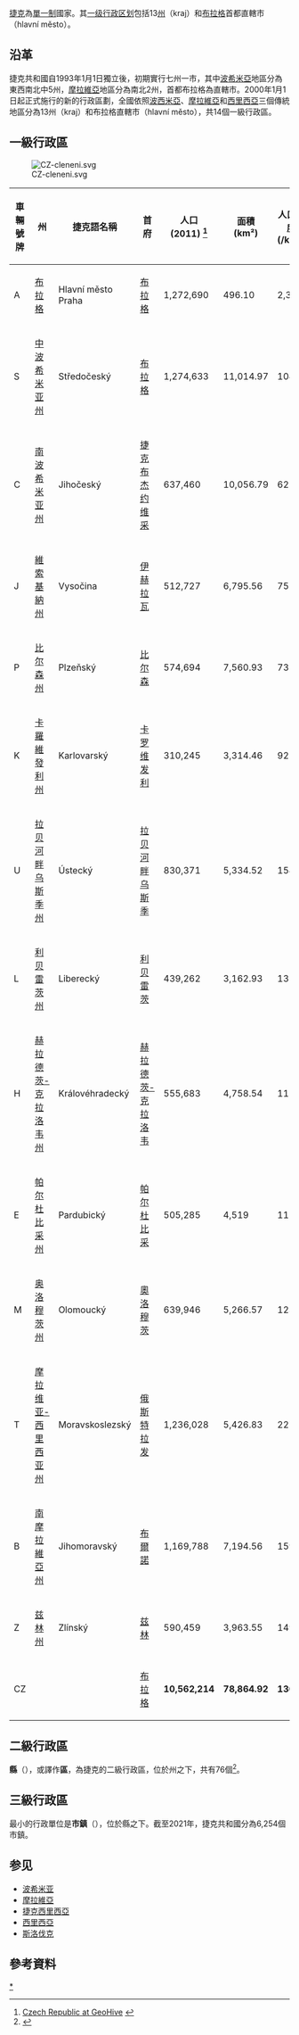 [[捷克|捷克]]為[[單一制|單一制]]國家。其[[一级行政区划|一级行政区划]]包括13[[州_(捷克)|州]]（kraj）和[[布拉格|布拉格]]首都直轄市（hlavní město）。

==沿革==
{{multiple image
| align = center
| total_width = 1000
| direction = horizontal
| image1 = Czech Rep. - Bohemia, Moravia and Silesia III (en).png
| caption1 = 带有传统区域和当前行政区域的捷克共和国地图|
| image2 = Okresy ČR 2007.PNG
| caption2 = 细分区划图
| image3 = Mapka českých územních krajů (1960 Sb.).png
| caption3 = 1960至2000年的捷克行政區劃圖
}}
捷克共和國自1993年1月1日獨立後，初期實行七州一市，其中[[波希米亞|波希米亞]]地區分為東西南北中5州，[[摩拉維亞|摩拉維亞]]地區分為南北2州，首都布拉格為直轄市。2000年1月1日起正式施行的新的行政區劃，全國依照[[波西米亞|波西米亞]]、[[摩拉維亞|摩拉維亞]]和[[西里西亞|西里西亞]]三個傳統地區分為13州（kraj）和布拉格直轄市（hlavní město），共14個一級行政區。

==一級行政區==
{{main|州 (捷克)}}
[[File:CZ-cleneni.svg|right]]
{|class="wikitable sortable" style="text-align:right; font-size:100%;"
!車輛號牌
!州
!捷克語名稱
!首府
!人口 <br> (2011) <ref>[http://www.geohive.com/cntry/czech.aspx Czech Republic at GeoHive] {{Wayback|url=http://www.geohive.com/cntry/czech.aspx |date=20150104011602 }}</ref>
!面積 <br> (km²)
!人口密度 <br> (/km²)
![[地區生產總值|地區生產總值]] <br> (百萬[[捷克克朗|捷克克朗]])
![[人均地區生產總值|人均地區生產總值]]（捷克克朗）
|-
!A
|align="left"|[[布拉格|布拉格]]
|align="left"|Hlavní město Praha
|align="left"|[[布拉格|布拉格]]
|1,272,690
|496.10
|2,360
|637,704
|547,096
|-
!S
|align="left"|[[中波希米亚州|中波希米亚州]]
|align="left"|Středočeský
|align="left"|[[布拉格|布拉格]]
|1,274,633
|11,014.97
|104
|288,888
|253,912
|-
!C
|align="left"|[[南波希米亚州|南波希米亚州]]
|align="left"|Jihočeský
|align="left"|[[捷克布杰约维采|捷克布杰约维采]]
|637,460
|10,056.79
|62
|150,970
|251,106
|-
!J
|align="left"|[[維索基納州|維索基納州]]
|align="left"|Vysočina
|align="left"|[[伊赫拉瓦|伊赫拉瓦]]
|512,727
|6,795.56
|75
|121,318
|234,530
|-
!P
|align="left"|[[比尔森州|比尔森州]]
|align="left"|Plzeňský
|align="left"|[[比尔森|比尔森]]
|574,694
|7,560.93
|73
|137,911
|216,639
|-
!K
|align="left"|[[卡羅維發利州|卡羅維發利州]]
|align="left"|Karlovarský 
|align="left"|[[卡罗维发利|卡罗维发利]]
|310,245
|3,314.46
|92
|65,789
|216,639
|-
!U
|align="left"|[[拉贝河畔乌斯季州|拉贝河畔乌斯季州]]
|align="left"|Ústecký
|align="left"|[[拉贝河畔乌斯季|拉贝河畔乌斯季]]
|830,371
|5,334.52
|154
|188,041
|229,146
|-
!L
|align="left"|[[利贝雷茨州|利贝雷茨州]]
|align="left"|Liberecký 
|align="left"|[[利贝雷茨|利贝雷茨]]
|439,262
|3,162.93
|135
|94,451
|229,146
|-
!H
|align="left"|[[赫拉德茨-克拉洛韦州|赫拉德茨-克拉洛韦州]]
|align="left"|Královéhradecký
|align="left"|[[赫拉德茨-克拉洛韦|赫拉德茨-克拉洛韦]]
|555,683
|4,758.54
|115
|133,767
|244,549
|-
!E
|align="left"|[[帕尔杜比采州|帕尔杜比采州]]
|align="left"|Pardubický
|align="left"|[[帕尔杜比采|帕尔杜比采]]
|505,285
|4,519
|112
|116,639
|230,880
|-
!M
|align="left"|[[奥洛穆茨州|奥洛穆茨州]]
|align="left"|Olomoucký
|align="left"|[[奧洛穆茨|奧洛穆茨]]
|639,946
|5,266.57
|123
|134,376
|211,467
|-
!T
|align="left"|[[摩拉维亚-西里西亚州|摩拉维亚-西里西亚州]]
|align="left"|Moravskoslezský
|align="left"|[[俄斯特拉发|俄斯特拉发]]
|1,236,028
|5,426.83
|227
|280,210
|222,638
|-
!B
|align="left"|[[南摩拉維亞州|南摩拉維亞州]]
|align="left"|Jihomoravský
|align="left"|[[布爾諾|布爾諾]]
|1,169,788
|7,194.56
|159
|285,855
|254,684
|-
!Z
|align="left"|[[兹林州|兹林州]]
|align="left"|Zlínský
|align="left"|[[兹林|兹林]]
|590,459
|3,963.55
|149
|131,789
|222,885
|-class="sortbottom" style="background:#cccccc; align:left"
!CZ
|align="left"|'''{{flagu|Czech Republic}}'''
|
|align="left"|[[布拉格|布拉格]]
|'''10,562,214'''
|'''78,864.92'''
|'''130'''
|'''2,767,717'''
|'''271,161'''
|}

==二級行政區==
{{main|捷克的縣列表}}
'''縣'''（{{lang-cz|okres}}），或譯作'''區'''，為捷克的二級行政區，位於州之下，共有76個<ref>{{cite web|url=http://www.radio.cz/en/article/36046|title=The death of the districts|date=3 January 2003|access-date=13 September 2014|archive-url=https://web.archive.org/web/20100215131346/http://www.radio.cz/en/article/36046|archive-date=15 February 2010|url-status=live}}</ref>。

==三級行政區==
{{main|{{link-en|市鎮 (捷克)|Obec}}}}
最小的行政單位是'''市鎮'''（{{lang-cz|obec}}），位於縣之下。截至2021年，捷克共和國分為6,254個市鎮。

==参见==
* [[波希米亚|波希米亚]]
* [[摩拉維亞|摩拉維亞]]
* [[捷克西里西亞|捷克西里西亞]]
* [[西里西亞|西里西亞]]
* [[斯洛伐克|斯洛伐克]]

==參考資料==
{{Reflist}}
{{欧洲题目|行政区划}}

{{捷克行政區劃|nocat}}
{{捷克地域}}

[[Category:捷克行政区划|*]]
